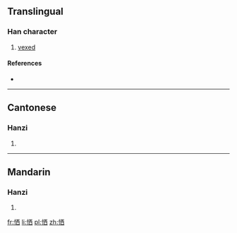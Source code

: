 ==Translingual==

===Han character===
{{Han char|rn=61|rad=心|as=06|sn=9|four=9106<sub>0</sub>|canj=心一金田 (PMCW)}}

# [[vexed]]

====References====
* {{Han ref|kx=0384.140|dkj=10557|dj=0714.300|hdz=42294.080|uh=6053|ud=24659|bh=CEC5|bd=52933}}

----

==Cantonese==

===Hanzi===
{{yue-hanzi|jyut=|y=sai1}}

# {{defn|lang=yue|sort=心06}}

----

==Mandarin==

===Hanzi===
{{cmn-hanzi|pin=[[xī]] ([[xi1]])|wg=hsi<sup>1</sup>}}

# {{defn|lang=cmn|sort=心06}}

[[fr:恓]]
[[li:恓]]
[[pl:恓]]
[[zh:恓]]